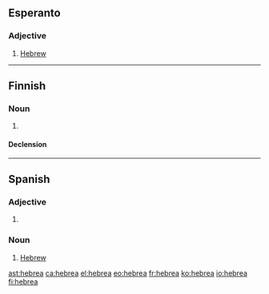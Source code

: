 ==Esperanto==

===Adjective===
{{eo-adj}}

# [[Hebrew]]

----

==Finnish==

===Noun===
{{fi-noun}}

# {{context|deprecated|lang=fi}} {{alternative spelling of|heprea|lang=fi}}

====Declension====
{{fi-decl-kulkija|hebre|nopl=1}}

----

==Spanish==

===Adjective===
{{es-adj|m=hebreo}}

# {{feminine of|lang=es|hebreo}}

===Noun===
{{es-noun|f|m=hebreo}}

# [[Hebrew]]

[[ast:hebrea]]
[[ca:hebrea]]
[[el:hebrea]]
[[eo:hebrea]]
[[fr:hebrea]]
[[ko:hebrea]]
[[io:hebrea]]
[[fi:hebrea]]